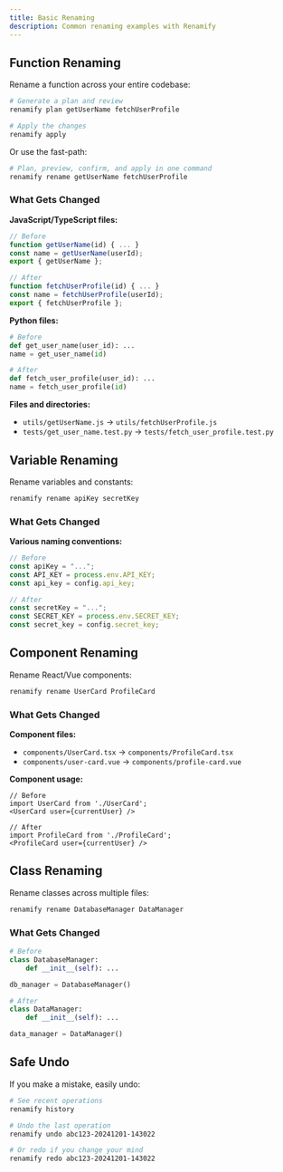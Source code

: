 ```yaml
---
title: Basic Renaming
description: Common renaming examples with Renamify
---
```


## Function Renaming

Rename a function across your entire codebase:

```bash
# Generate a plan and review
renamify plan getUserName fetchUserProfile

# Apply the changes
renamify apply
```

Or use the fast-path:

```bash
# Plan, preview, confirm, and apply in one command
renamify rename getUserName fetchUserProfile
```

### What Gets Changed

**JavaScript/TypeScript files:**
```js
// Before
function getUserName(id) { ... }
const name = getUserName(userId);
export { getUserName };

// After  
function fetchUserProfile(id) { ... }
const name = fetchUserProfile(userId);
export { fetchUserProfile };
```

**Python files:**
```python
# Before
def get_user_name(user_id): ...
name = get_user_name(id)

# After
def fetch_user_profile(user_id): ...
name = fetch_user_profile(id)
```

**Files and directories:**
- `utils/getUserName.js` → `utils/fetchUserProfile.js`
- `tests/get_user_name.test.py` → `tests/fetch_user_profile.test.py`

## Variable Renaming

Rename variables and constants:

```bash
renamify rename apiKey secretKey
```

### What Gets Changed

**Various naming conventions:**
```js
// Before
const apiKey = "...";
const API_KEY = process.env.API_KEY;
const api_key = config.api_key;

// After
const secretKey = "...";
const SECRET_KEY = process.env.SECRET_KEY;  
const secret_key = config.secret_key;
```

## Component Renaming

Rename React/Vue components:

```bash
renamify rename UserCard ProfileCard
```

### What Gets Changed

**Component files:**
- `components/UserCard.tsx` → `components/ProfileCard.tsx`
- `components/user-card.vue` → `components/profile-card.vue`

**Component usage:**
```tsx
// Before
import UserCard from './UserCard';
<UserCard user={currentUser} />

// After
import ProfileCard from './ProfileCard';
<ProfileCard user={currentUser} />
```

## Class Renaming

Rename classes across multiple files:

```bash
renamify rename DatabaseManager DataManager
```

### What Gets Changed

```python
# Before
class DatabaseManager:
    def __init__(self): ...

db_manager = DatabaseManager()
```

```python
# After  
class DataManager:
    def __init__(self): ...

data_manager = DataManager()
```

## Safe Undo

If you make a mistake, easily undo:

```bash
# See recent operations
renamify history

# Undo the last operation  
renamify undo abc123-20241201-143022

# Or redo if you change your mind
renamify redo abc123-20241201-143022
```
